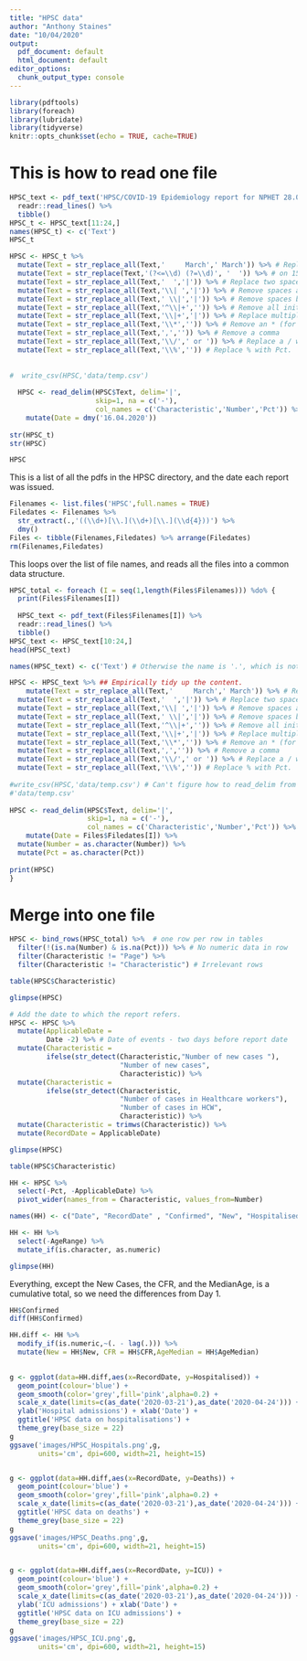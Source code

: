 ```yaml
---
title: "HPSC data"
author: "Anthony Staines"
date: "10/04/2020"
output:
  pdf_document: default
  html_document: default
editor_options:
  chunk_output_type: console
---
```


```r
library(pdftools)
library(foreach)
library(lubridate)
library(tidyverse)
knitr::opts_chunk$set(echo = TRUE, cache=TRUE)
```

# This is how to read one file

```r
HPSC_text <- pdf_text('HPSC/COVID-19 Epidemiology report for NPHET 28.03.2020v1.0_website version.pdf') %>%
  readr::read_lines() %>%
  tibble()
HPSC_t <- HPSC_text[11:24,]
names(HPSC_t) <- c('Text')
HPSC_t

HPSC <- HPSC_t %>%
  mutate(Text = str_replace_all(Text,'     March',' March')) %>% # Replace excess spaces on 24/3/2
  mutate(Text = str_replace(Text,'(?<=\\d) (?=\\d)', '  ')) %>% # on 15/4/2020 only one space seprated the numeric columns
  mutate(Text = str_replace_all(Text,'  ','|')) %>% # Replace two spaces with one |
  mutate(Text = str_replace_all(Text,'\\| ','|')) %>% # Remove spaces after a |
  mutate(Text = str_replace_all(Text,' \\|','|')) %>% # Remove spaces before a |
  mutate(Text = str_replace_all(Text,'^\\|+','')) %>% # Remove all initial | characters
  mutate(Text = str_replace_all(Text,'\\|+','|')) %>% # Replace multiple | with one |
  mutate(Text = str_replace_all(Text,'\\*','')) %>% # Remove an * (for a footnote)
  mutate(Text = str_replace_all(Text,',','')) %>% # Remove a comma
  mutate(Text = str_replace_all(Text,'\\/',' or ')) %>% # Replace a / with an or
  mutate(Text = str_replace_all(Text,'\\%','')) # Replace % with Pct.
  
  
#  write_csv(HPSC,'data/temp.csv')
  
  HPSC <- read_delim(HPSC$Text, delim='|',
                     skip=1, na = c('-'),
                     col_names = c('Characteristic','Number','Pct')) %>%
    mutate(Date = dmy('16.04.2020'))
  
str(HPSC_t)
str(HPSC)

HPSC
```

This is a list of all the pdfs in the HPSC directory, and the date each report was issued.

```r
Filenames <- list.files('HPSC',full.names = TRUE)
Filedates <- Filenames %>%
  str_extract(.,'((\\d+)[\\.](\\d+)[\\.](\\d{4}))') %>%
  dmy()
Files <- tibble(Filenames,Filedates) %>% arrange(Filedates)
rm(Filenames,Filedates)
```

This loops over the list of file names, and reads all the files into a common data structure.

```r
HPSC_total <- foreach (I = seq(1,length(Files$Filenames))) %do% {
  print(Files$Filenames[I])
  
  HPSC_text <- pdf_text(Files$Filenames[I]) %>%
  readr::read_lines() %>%
  tibble()
HPSC_text <- HPSC_text[10:24,]
head(HPSC_text)

names(HPSC_text) <- c('Text') # Otherwise the name is '.', which is not a good choice!

HPSC <- HPSC_text %>% ## Empirically tidy up the content.
    mutate(Text = str_replace_all(Text,'     March',' March')) %>% # Replace excess spaces on 24/3/20
  mutate(Text = str_replace_all(Text,'  ','|')) %>% # Replace two spaces with one |
  mutate(Text = str_replace_all(Text,'\\| ','|')) %>% # Remove spaces after a |
  mutate(Text = str_replace_all(Text,' \\|','|')) %>% # Remove spaces before a |
  mutate(Text = str_replace_all(Text,'^\\|+','')) %>% # Remove all initial | characters
  mutate(Text = str_replace_all(Text,'\\|+','|')) %>% # Replace multiple | with one |
  mutate(Text = str_replace_all(Text,'\\*','')) %>% # Remove an * (for a footnote)
  mutate(Text = str_replace_all(Text,',','')) %>% # Remove a comma
  mutate(Text = str_replace_all(Text,'\\/',' or ')) %>% # Replace a / with an or
  mutate(Text = str_replace_all(Text,'\\%','')) # Replace % with Pct.
  
#write_csv(HPSC,'data/temp.csv') # Can't figure how to read_delim from a tibble?
#'data/temp.csv'
  
HPSC <- read_delim(HPSC$Text, delim='|',
                   skip=1, na = c('-'),
                   col_names = c('Characteristic','Number','Pct')) %>%
    mutate(Date = Files$Filedates[I]) %>%
  mutate(Number = as.character(Number)) %>%
  mutate(Pct = as.character(Pct))
  
print(HPSC)
}

```

# Merge into one file

```r
HPSC <- bind_rows(HPSC_total) %>%  # one row per row in tables
  filter(!(is.na(Number) & is.na(Pct))) %>% # No numeric data in row
  filter(Characteristic != "Page") %>%
  filter(Characteristic != "Characteristic") # Irrelevant rows

table(HPSC$Characteristic)

glimpse(HPSC)

# Add the date to which the report refers.
HPSC <- HPSC %>%
  mutate(ApplicableDate = 
         Date -2) %>% # Date of events - two days before report date
  mutate(Characteristic = 
         ifelse(str_detect(Characteristic,"Number of new cases "),
                           "Number of new cases",
                           Characteristic)) %>%
  mutate(Characteristic = 
         ifelse(str_detect(Characteristic,
                           "Number of cases in Healthcare workers"),
                           "Number of cases in HCW",
                           Characteristic)) %>%
  mutate(Characteristic = trimws(Characteristic)) %>%
  mutate(RecordDate = ApplicableDate)

glimpse(HPSC)

table(HPSC$Characteristic)

HH <- HPSC %>%
  select(-Pct, -ApplicableDate) %>%
  pivot_wider(names_from = Characteristic, values_from=Number)

names(HH) <- c("Date", "RecordDate" , "Confirmed", "New", "Hospitalised", "ICU", "Deaths", "CFR", "Outbreaks", "OutbreakCases", "ImportedCases", "HCWCases", "AgeMedian", "AgeRange")

HH <- HH %>%
  select(-AgeRange) %>%
  mutate_if(is.character, as.numeric)

glimpse(HH)  
```

Everything, except the New Cases, the CFR, and the MedianAge, is a cumulative total, so we need the differences from Day 1.

```r
HH$Confirmed
diff(HH$Confirmed)

HH.diff <- HH %>%
  modify_if(is.numeric,~(. - lag(.))) %>%
  mutate(New = HH$New, CFR = HH$CFR,AgeMedian = HH$AgeMedian)
  
```

```r

g <- ggplot(data=HH.diff,aes(x=RecordDate, y=Hospitalised)) +
  geom_point(colour='blue') +
  geom_smooth(color='grey',fill='pink',alpha=0.2) +
  scale_x_date(limits=c(as_date('2020-03-21'),as_date('2020-04-24'))) +
  ylab('Hospital admissions') + xlab('Date') +
  ggtitle('HPSC data on hospitalisations') +
  theme_grey(base_size = 22)
g
ggsave('images/HPSC_Hospitals.png',g,
       units='cm', dpi=600, width=21, height=15)


g <- ggplot(data=HH.diff,aes(x=RecordDate, y=Deaths)) +
  geom_point(colour='blue') +
  geom_smooth(color='grey',fill='pink',alpha=0.2) +
  scale_x_date(limits=c(as_date('2020-03-21'),as_date('2020-04-24'))) +
  ggtitle('HPSC data on deaths') +
  theme_grey(base_size = 22) 
g
ggsave('images/HPSC_Deaths.png',g,
       units='cm', dpi=600, width=21, height=15)


g <- ggplot(data=HH.diff,aes(x=RecordDate, y=ICU)) +
  geom_point(colour='blue') +
  geom_smooth(color='grey',fill='pink',alpha=0.2) +
  scale_x_date(limits=c(as_date('2020-03-21'),as_date('2020-04-24'))) +
  ylab('ICU admissions') + xlab('Date') +
  ggtitle('HPSC data on ICU admissions') +
  theme_grey(base_size = 22) 
g
ggsave('images/HPSC_ICU.png',g,
       units='cm', dpi=600, width=21, height=15)

```

